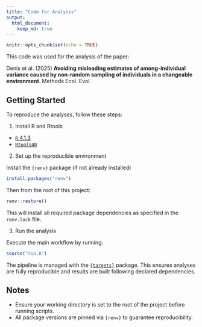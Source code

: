 ```yaml
---
title: "Code for Analysis"
output:
  html_document:
    keep_md: true
---
```


```r
knitr::opts_chunk$set(echo = TRUE)
```

This code was used for the analysis of the paper:

Denis et al. (2025) **Avoiding misleading estimates of among-individual variance caused by non-random sampling of individuals in a changeable environment**. Methods Ecol. Evol.

## Getting Started

To reproduce the analyses, follow these steps:

1. Install R and Rtools
 * [`R` 4.1.3](https://cran.r-project.org/bin/windows/base/old/)
 * [`Rtools40`](https://cran.r-project.org/bin/windows/Rtools/) 

2. Set up the reproducible environment

Install the `{renv}` package (if not already installed)

```r
install.packages("renv")
```

Then from the root of this project:
```r
renv::restore()
```

This will install all required package dependencies as specified in the `renv.lock` file.

3. Run the analysis

Execute the main workflow by running:

```r
source("run.R")
```

The pipeline is managed with the [`{targets}`](https://books.ropensci.org/targets/) package. This ensures analyses are fully reproducible and results are built following declared dependencies.

## Notes

* Ensure your working directory is set to the root of the project before running scripts.
* All package versions are pinned via `{renv}` to guarantee reproducibility.